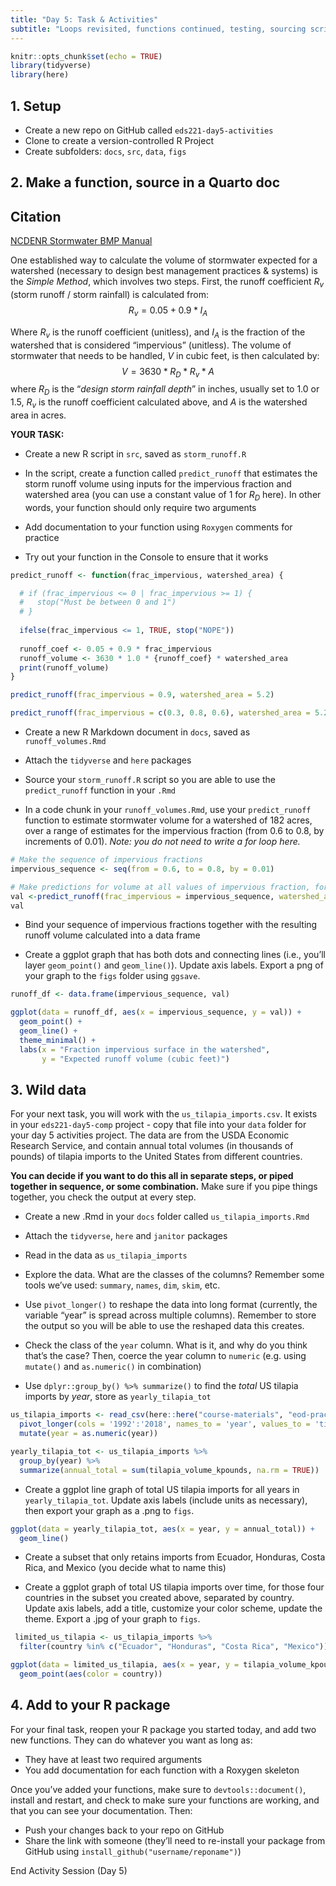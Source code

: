 ```yaml
---
title: "Day 5: Task & Activities"
subtitle: "Loops revisited, functions continued, testing, sourcing scripts, working on your R package"
---
```


```r
knitr::opts_chunk$set(echo = TRUE)
library(tidyverse)
library(here)
```

## 1. Setup

- Create a new repo on GitHub called `eds221-day5-activities`
- Clone to create a version-controlled R Project
- Create subfolders: `docs`, `src`, `data`, `figs`

## 2. Make a function, source in a Quarto doc

::: {.callout-note}
## Citation
[NCDENR Stormwater BMP Manual](https://files.nc.gov/ncdeq/Water%20Quality/Surface%20Water%20Protection/SPU/SPU%20-%20BMP%20Manual%20Documents/BMPMan-Ch03-SWCalcs-20090616-DWQ-SPU.pdf)
:::

One established way to calculate the volume of stormwater expected for a watershed (necessary to design best management practices & systems) is the *Simple Method*, which involves two steps. First, the runoff coefficient $R_v$ (storm runoff / storm rainfall) is calculated from: $$R_v = 0.05 + 0.9 * I_A$$ 

Where $R_v$ is the runoff coefficient (unitless), and $I_A$ is the fraction of the watershed that is considered "impervious" (unitless). 
The volume of stormwater that needs to be handled, $V$ in cubic feet, is then calculated by: $$V=3630 * R_D * R_v * A$$
where $R_D$ is the "*design storm rainfall depth*" in inches, usually set to 1.0 or 1.5, $R_v$ is the runoff coefficient calculated above, and $A$ is the watershed area in acres. 

**YOUR TASK:**

- Create a new R script in `src`, saved as `storm_runoff.R`

- In the script, create a function called `predict_runoff` that estimates the storm runoff volume using inputs for the impervious fraction and watershed area (you can use a constant value of 1 for $R_D$ here). In other words, your function should only require two arguments

- Add documentation to your function using `Roxygen` comments for practice

- Try out your function in the Console to ensure that it works

```r
predict_runoff <- function(frac_impervious, watershed_area) {

  # if (frac_impervious <= 0 | frac_impervious >= 1) {
  #   stop("Must be between 0 and 1")
  # }
  
  ifelse(frac_impervious <= 1, TRUE, stop("NOPE"))
  
  runoff_coef <- 0.05 + 0.9 * frac_impervious
  runoff_volume <- 3630 * 1.0 * {runoff_coef} * watershed_area
  print(runoff_volume)
}

predict_runoff(frac_impervious = 0.9, watershed_area = 5.2)

predict_runoff(frac_impervious = c(0.3, 0.8, 0.6), watershed_area = 5.2)
```

- Create a new R Markdown document in `docs`, saved as `runoff_volumes.Rmd`

- Attach the `tidyverse` and `here` packages

- Source your `storm_runoff.R` script so you are able to use the `predict_runoff` function in your `.Rmd`

- In a code chunk in your `runoff_volumes.Rmd`, use your `predict_runoff` function to estimate stormwater volume for a watershed of 182 acres, over a range of estimates for the impervious fraction (from 0.6 to 0.8, by increments of 0.01). *Note: you do not need to write a for loop here.* 

```r

# Make the sequence of impervious fractions
impervious_sequence <- seq(from = 0.6, to = 0.8, by = 0.01)

# Make predictions for volume at all values of impervious fraction, for watershed area = 182
val <-predict_runoff(frac_impervious = impervious_sequence, watershed_area = 182)
val
```

- Bind your sequence of impervious fractions together with the resulting runoff volume calculated into a data frame

- Create a ggplot graph that has both dots and connecting lines (i.e., you'll layer `geom_point()` and `geom_line()`). Update axis labels. Export a png of your graph to the `figs` folder using `ggsave`. 

```r

runoff_df <- data.frame(impervious_sequence, val)

ggplot(data = runoff_df, aes(x = impervious_sequence, y = val)) +
  geom_point() +
  geom_line() +
  theme_minimal() +
  labs(x = "Fraction impervious surface in the watershed",
       y = "Expected runoff volume (cubic feet)")

```

## 3. Wild data

For your next task, you will work with the `us_tilapia_imports.csv`. It exists in your `eds221-day5-comp` project - copy that file into your `data` folder for your day 5 activities project. The data are from the USDA Economic Research Service, and contain annual total volumes (in thousands of pounds) of tilapia imports to the United States from different countries. 

**You can decide if you want to do this all in separate steps, or piped together in sequence, or some combination.** Make sure if you pipe things together, you check the output at every step.  

- Create a new .Rmd in your `docs` folder called `us_tilapia_imports.Rmd`

- Attach the `tidyverse`, `here` and `janitor` packages

- Read in the data as `us_tilapia_imports` 

- Explore the data. What are the classes of the columns? Remember some tools we've used: `summary`, `names`, `dim`, `skim`, etc.

- Use `pivot_longer()` to reshape the data into long format (currently, the variable "year" is spread across multiple columns). Remember to store the output so you will be able to use the reshaped data this creates.

- Check the class of the `year` column. What is it, and why do you think that's the case? Then, coerce the year column to `numeric` (e.g. using `mutate()` and `as.numeric()` in combination)

- Use `dplyr::group_by() %>% summarize()` to find the *total* US tilapia imports by *year*, store as `yearly_tilapia_tot`

```r
us_tilapia_imports <- read_csv(here::here("course-materials", "eod-practice", "data", "us_tilapia_imports.csv")) %>% 
  pivot_longer(cols = '1992':'2018', names_to = 'year', values_to = 'tilapia_volume_kpounds') %>% 
  mutate(year = as.numeric(year))

yearly_tilapia_tot <- us_tilapia_imports %>% 
  group_by(year) %>% 
  summarize(annual_total = sum(tilapia_volume_kpounds, na.rm = TRUE))
```

- Create a ggplot line graph of total US tilapia imports for all years in `yearly_tilapia_tot`. Update axis labels (include units as necessary), then export your graph as a .png to `figs`.

```r
ggplot(data = yearly_tilapia_tot, aes(x = year, y = annual_total)) +
  geom_line()
```

- Create a subset that only retains imports from Ecuador, Honduras, Costa Rica, and Mexico (you decide what to name this)

- Create a ggplot graph of total US tilapia imports over time, for those four countries in the subset you created above, separated by country. Update axis labels, add a title, customize your color scheme, update the theme. Export a .jpg of your graph to `figs`.

```r
 limited_us_tilapia <- us_tilapia_imports %>% 
  filter(country %in% c("Ecuador", "Honduras", "Costa Rica", "Mexico"))

ggplot(data = limited_us_tilapia, aes(x = year, y = tilapia_volume_kpounds)) +
  geom_point(aes(color = country))
```

## 4. Add to your R package

For your final task, reopen your R package you started today, and add two new functions. They can do whatever you want as long as: 

- They have at least two required arguments
- You add documentation for each function with a Roxygen skeleton

Once you've added your functions, make sure to `devtools::document()`, install and restart, and check to make sure your functions are working, and that you can see your documentation. Then: 

- Push your changes back to your repo on GitHub
- Share the link with someone (they'll need to re-install your package from GitHub using `install_github("username/reponame")`)

::: {.center-text .body-text-xl .teal-text}
End Activity Session (Day 5)
:::

